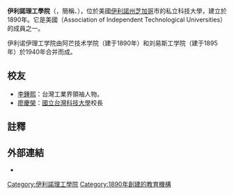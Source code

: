 {{coord|41|50|4.75|N|87|37|42|W|type:edu|display=title}}

{{Infobox University
| name = 伊利諾理工學院<br>Illinois Institute of Technology
| image_name = IIT Seal.svg
| image_size = 175px
| motto=''Transforming Lives. Inventing the Future.''
| type=[[私立大學|私立大學]]
| established=1890年
| faculty=659 <ref name="viewbook">{{cite web|title=IIT Viewbook|url=http://www.iitadmission.org/viewbook/PDF/IIT_Viewbook.pdf|accessdate=2009-03-14|year=2008|format=PDF|pages= 64|archive-date=2008-11-22|archive-url=https://web.archive.org/web/20081122000954/http://www.iitadmission.org/viewbook/PDF/IIT_Viewbook.pdf|dead-url=yes}}</ref>
| president=[[John_L._Anderson|John L. Anderson]] <ref>{{cite web |title=John L. Anderson, President |url=http://www.iit.edu/president/bio.shtml |accessdate=2009-03-14 |publisher=Illinois Institute of Technology Office of the President |deadurl=yes |archiveurl=https://www.webcitation.org/5fhFnDNW7?url=http://www.iit.edu/president/bio.shtml |archivedate=2009-03-31 }}</ref>
| provost=Alan W. Cramb <ref>{{cite web|title=Alan W. Cramb, Provost|url=http://www.iit.edu/provost/|accessdate=2011-04-16|archive-date=2011-04-13|archive-url=https://web.archive.org/web/20110413155110/http://www.iit.edu/provost/|dead-url=yes}}</ref>
| students          = 7,707 <ref name="quick">{{cite web|url=http://www.iit.edu/about/quick_facts.shtml|title=Quick Facts for Academic Year 2009-10|year=2009|publisher=Illinois Institute of Technology|accessdate=19 March 2010|archive-date=2011-04-11|archive-url=https://web.archive.org/web/20110411173226/http://www.iit.edu/about/quick_facts.shtml|dead-url=no}}</ref>
| undergrad         = 2,618 <ref name="quick"/>
| postgrad          = 3,175 <ref name="quick"/>
| doctoral          = 616 <ref name="quick"/>
| endowment=
| city=[[芝加哥|芝加哥]]
| state= [[伊利诺伊|伊利诺伊]]
| country= {{USA}}
| colors = {{nowrap begin}}IIT红{{color box|#cc0000}}和{{wrap}}IIT灰{{color box|#76777B}} <ref>{{cite web |title=Graphic Standard Manual |url=https://web.iit.edu/sites/web/files/departments/marketing-communications/pdf/Graphic-Standards-Jan2016.pdf |accessdate=2009-05-17 |date=2001年10月 |deadurl=yes |archiveurl=https://web.archive.org/web/20080906001558/http://www.iit.edu/departments/pr/downloads/pdf/standards_manual.pdf |archivedate=2008-09-06 }}</ref>{{nowrap end}}
| campus= 都市，120公頃
| nickname = Scarlet Hawks
| mascot   = Talon the Hawk
| athletics = NCAA Division III -  Northern Athletics Collegiate Conference (NACC)
| free_label = 報紙
| free       = 《ctiNews》
| website=[https://www.iit.edu www.iit.edu]
| logo = [[Image:Illinois_Institute_of_Technology_(emblem).svg|225px]]
}}
'''伊利諾理工學院'''（{{lang-en|Illinois Institute of Technology}}，簡稱{{lang|en|'''Illinois Tech'''}}、{{lang|en|'''IIT'''}}），位於美國[[伊利諾州|伊利諾州]][[芝加哥|芝加哥]]市的私立科技大學，建立於1890年。它是美國{{Link-en|獨立科技大學聯盟|Association of Independent Technological Universities}}（Association of Independent Technological Universities）的成員之一。

伊利诺伊理工学院由阿芒技术学院（建于1890年）和刘易斯工学院（建于1895年）於1940年合并而成。

== 校友 ==
*[[李鍾熙|李鍾熙]]：台灣工業界領袖人物。
*[[廖慶榮|廖慶榮]]：[[國立台灣科技大學|國立台灣科技大學]]校長

== 註釋 ==
{{reflist|2}}

== 外部連結 ==

*{{Official website|web.iit.edu}}

{{芝加哥大都會區的學院和大學}}
{{美國的理工學院}}
{{Authority control}}
{{DEFAULTSORT:Illinois Institute Of Technology}}

[[Category:伊利諾理工學院|Category:伊利諾理工學院]]
[[Category:1890年創建的教育機構|Category:1890年創建的教育機構]]